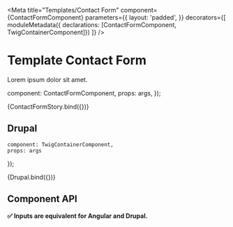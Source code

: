 
<Meta 
    title="Templates/Contact Form" 
    component={ContactFormComponent} 
    parameters={{
        layout: 'padded',
    }}
    decorators={[
        moduleMetadata({ declarations: [ContactFormComponent, TwigContainerComponent]})
    ]}
/>

# Template Contact Form

Lorem ipsum dolor sit amet.

  component: ContactFormComponent,
  props: args,
});

<Preview>
  <Story name="Default" args={{ label: 'Label' }}>
    {ContactFormStory.bind({})}
  </Story>
</Preview>

## Drupal

    component: TwigContainerComponent,
    props: args
});

<Preview>
    <Story 
        name="Drupal"
        args={{ 
            elementPath: 'templates/contact-form',
            label: 'Text Drupal',
        }}
        parameters={{ docs: { iframeHeight: 150 } }}
    >
        {Drupal.bind({})}
    </Story>
</Preview>

## Component API
**✅  Inputs are equivalent for Angular and Drupal.**

<Props of={ContactFormComponent} />